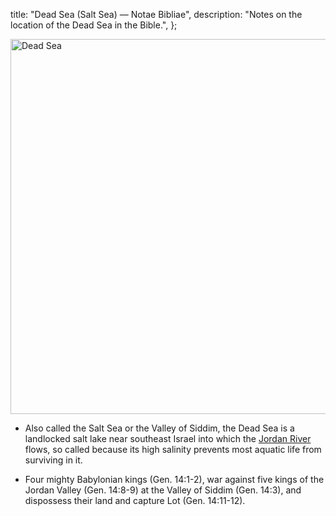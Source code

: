   title: "Dead Sea (Salt Sea) — Notae Bibliae",
  description: "Notes on the location of the Dead Sea in the Bible.",
};

<Initial text="Dead Sea (Salt Sea)"/>

<Image
  className="sepia rounded"
  src="/places/dead_sea.jpg"
  alt="Dead Sea"
  width="600"
  height="600"
/>

- Also called the Salt Sea or the Valley of Siddim, the Dead Sea is a landlocked salt lake near southeast Israel into which the [Jordan River](/places/old-testament/genesis/jordan-river) flows, so called because its high salinity prevents most aquatic life from surviving in it.

- Four mighty Babylonian kings (Gen. 14:1-2), war against five kings of the Jordan Valley (Gen. 14:8-9) at the Valley of Siddim (Gen. 14:3), and dispossess their land and capture Lot (Gen. 14:11-12).
